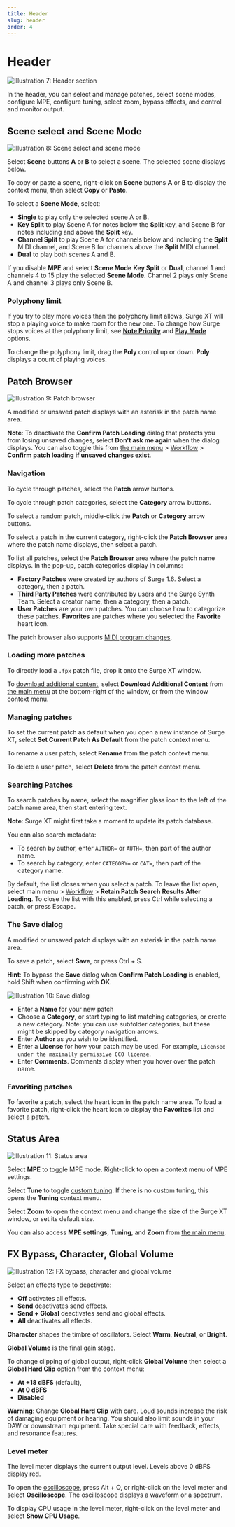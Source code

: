 ```yaml
---
title: Header
slug: header
order: 4
---
```


# Header

![Illustration 7: Header section](/images/manual-xt/Pictures/header.png)

In the header, you can select and manage patches, select scene modes, configure MPE, configure tuning, select zoom, bypass effects, and control and monitor output.

## Scene select and Scene Mode

![Illustration 8: Scene select and scene mode](/images/manual-xt/Pictures/scene_select.png)

Select **Scene** buttons **A** or **B** to select a scene. The selected scene displays below.

To copy or paste a scene, right-click on **Scene** buttons **A** or **B** to display the context menu, then select **Copy** or **Paste**.

To select a **Scene Mode**, select:

- **Single** to play only the selected scene A or B.
- **Key Split** to play Scene A for notes below the **Split** key, and
  Scene B for notes including and above the **Split** key.
- **Channel Split** to play Scene A for channels below and including the
  **Split** MIDI channel, and Scene B for channels above the **Split** MIDI channel.
- **Dual** to play both scenes A and B.

If you disable **MPE** and select **Scene Mode** **Key Split** or **Dual**, channel 1 and channels 4 to 15 play the selected **Scene Mode**. Channel 2 plays only Scene A and channel 3 plays only Scene B.

### Polyphony limit

If you try to play more voices than the polyphony limit allows, Surge XT will stop a playing voice to make room for the new one. To change how Surge stops voices at the polyphony limit, see [**Note Priority**](#other-sound-generation-parameters) and [**Play Mode**](#other-sound-generation-parameters) options.

To change the polyphony limit, drag the **Poly** control up or down. **Poly** displays a count of playing voices.

## Patch Browser

![Illustration 9: Patch browser](/images/manual-xt/Pictures/patchbrowser.png)

A modified or unsaved patch displays with an asterisk in the patch name area.

**Note**: To deactivate the **Confirm Patch Loading** dialog that protects you from losing unsaved changes, select **Don't ask me again** when the dialog displays. You can also toggle this from [the main menu](#main-menu) > [Workflow](#workflow) > **Confirm patch loading if unsaved changes exist**.

### Navigation

To cycle through patches, select the **Patch** arrow buttons.

To cycle through patch categories, select the **Category** arrow buttons.

To select a random patch, middle-click the **Patch** or **Category** arrow buttons.

To select a patch in the current category, right-click the **Patch Browser** area where the patch name displays, then select a patch.

To list all patches, select the **Patch Browser** area where the patch name displays. In the pop-up, patch categories display in columns: 

- **Factory Patches** were created by authors of Surge 1.6. Select a category, then a patch.
- **Third Party Patches** were contributed by users and the Surge Synth Team. Select a creator name, then a category, then a patch.
- **User Patches** are your own patches. You can choose how to categorize these patches.
  **Favorites** are patches where you selected the **Favorite** heart icon.

The patch browser also supports [MIDI program changes](#program-change-messages).

### Loading more patches

To directly load a `.fpx` patch file, drop it onto the Surge XT window.

To [download additional content](https://github.com/surge-synthesizer/surge-synthesizer.github.io/wiki/Additional-Content), select **Download Additional Content** from [the main menu](#main-menu) at the bottom-right of the window, or from the window context menu.

### Managing patches

To set the current patch as default when you open a new instance of Surge XT, select **Set Current Patch As Default** from the patch context menu.

To rename a user patch, select **Rename** from the patch context menu.

To delete a user patch, select **Delete** from the patch context menu.

### Searching Patches

To search patches by name, select the magnifier glass icon to the left of the patch name area, then start entering text.

**Note**: Surge XT might first take a moment to update its patch database.

You can also search metadata:

- To search by author, enter `AUTHOR=` or `AUTH=`, then part of the author name.
- To search by category, enter `CATEGORY=` or `CAT=`, then part of the category name.

By default, the list closes when you select a patch. To leave the list open, select main menu > [Workflow](#workflow) > **Retain Patch Search Results After Loading**. To close the list with this enabled, press Ctrl while selecting a patch, or press Escape.

### The Save dialog

A modified or unsaved patch displays with an asterisk in the patch name area.

To save a patch, select **Save**, or press Ctrl + S.

**Hint**: To bypass the **Save** dialog when **Confirm Patch Loading** is enabled, hold Shift when confirming with **OK**.


![Illustration 10: Save dialog](/images/manual-xt/Pictures/store_dialog.png)

- Enter a **Name** for your new patch
- Choose a **Category**, or start typing to list matching categories, or create a new category. Note: you can use subfolder categories, but these might be skipped by category navigation arrows.
- Enter **Author** as you wish to be identified. 
- Enter a **License** for how your patch may be used. For example, `Licensed under the maximally permissive CC0 license`.
- Enter **Comments**. Comments display when you hover over the patch name.

### Favoriting patches

To favorite a patch, select the heart icon in the patch name area.
To load a favorite patch, right-click the heart icon to display the **Favorites** list and select a patch.

## Status Area

![Illustration 11: Status area](/images/manual-xt/Pictures/status.png)

Select **MPE** to toggle MPE mode. Right-click to open a context menu of MPE settings.

Select **Tune** to toggle [custom tuning](#microtuning). If there is no custom tuning, this opens the **Tuning** context menu.

Select **Zoom** to open the context menu and change the size of the Surge XT window, or set its default size.

You can also access **MPE settings**, **Tuning**, and **Zoom** from [the main menu](#main-menu).

## FX Bypass, Character, Global Volume

![Illustration 12: FX bypass, character and global volume](/images/manual-xt/Pictures/fx_bypass.png)

Select an effects type to deactivate:
- **Off** activates all effects.
- **Send** deactivates send effects.
- **Send + Global** deactivates send and global effects.
- **All** deactivates all effects.

**Character** shapes the timbre of oscillators. Select **Warm**, **Neutral**, or **Bright**.

<a name="global-volume"></a>**Global Volume** is the final gain stage.

To change clipping of global output, right-click **Global Volume** then select a **Global Hard Clip** option from the context menu:

- **At +18 dBFS** (default),
- **At 0 dBFS**
- **Disabled**

**Warning**: Change **Global Hard Clip** with care. Loud sounds increase the risk of damaging equipment or hearing. You should also limit sounds in your DAW or downstream equipment. Take special care with feedback, effects, and resonance features.

### Level meter

The level meter displays the current output level. Levels above 0 dBFS display red.

To open the [oscilloscope](#oscilloscope), press Alt + O, or right-click on the level meter and select **Oscilloscope**. The oscilloscope displays a waveform or a spectrum.

To display CPU usage in the level meter, right-click on the level meter and select **Show CPU Usage**.
